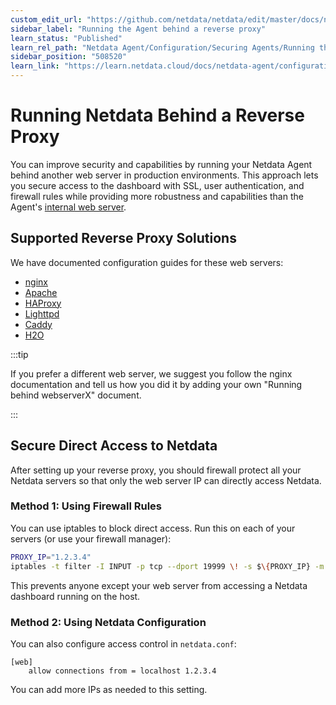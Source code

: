 ```yaml
---
custom_edit_url: "https://github.com/netdata/netdata/edit/master/docs/netdata-agent/configuration/running-the-netdata-agent-behind-a-reverse-proxy/README.md"
sidebar_label: "Running the Agent behind a reverse proxy"
learn_status: "Published"
learn_rel_path: "Netdata Agent/Configuration/Securing Agents/Running the Agent behind a reverse proxy"
sidebar_position: "508520"
learn_link: "https://learn.netdata.cloud/docs/netdata-agent/configuration/securing-agents/running-the-agent-behind-a-reverse-proxy/running-the-agent-behind-a-reverse-proxy"
---
```


# Running Netdata Behind a Reverse Proxy

You can improve security and capabilities by running your Netdata Agent behind another web server in production environments. This approach lets you secure access to the dashboard with SSL, user authentication, and firewall rules while providing more robustness and capabilities than the Agent's [internal web server](https://github.com/netdata/netdata/blob/master/src/web/README.md).

## Supported Reverse Proxy Solutions

We have documented configuration guides for these web servers:

- [nginx](/docs/netdata-agent/configuration/securing-agents/running-the-agent-behind-a-reverse-proxy/nginx)
- [Apache](/docs/netdata-agent/configuration/securing-agents/running-the-agent-behind-a-reverse-proxy/apache)
- [HAProxy](/docs/netdata-agent/configuration/securing-agents/running-the-agent-behind-a-reverse-proxy/haproxy)
- [Lighttpd](/docs/netdata-agent/configuration/securing-agents/running-the-agent-behind-a-reverse-proxy/lighttpd-v1.4.x)
- [Caddy](/docs/netdata-agent/configuration/securing-agents/running-the-agent-behind-a-reverse-proxy/caddy)
- [H2O](/docs/netdata-agent/configuration/securing-agents/running-the-agent-behind-a-reverse-proxy/h2o)

:::tip

If you prefer a different web server, we suggest you follow the nginx documentation and tell us how you did it by adding your own "Running behind webserverX" document.

:::

## Secure Direct Access to Netdata

After setting up your reverse proxy, you should firewall protect all your Netdata servers so that only the web server IP can directly access Netdata.

### Method 1: Using Firewall Rules

You can use iptables to block direct access. Run this on each of your servers (or use your firewall manager):

```bash
PROXY_IP="1.2.3.4"
iptables -t filter -I INPUT -p tcp --dport 19999 \! -s $\{PROXY_IP} -m conntrack --ctstate NEW -j DROP
```

This prevents anyone except your web server from accessing a Netdata dashboard running on the host.

### Method 2: Using Netdata Configuration

You can also configure access control in `netdata.conf`:

```text
[web]
    allow connections from = localhost 1.2.3.4
```

You can add more IPs as needed to this setting.
